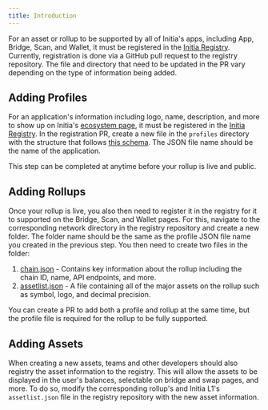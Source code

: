 ```yaml
---
title: Introduction
---
```


For an asset or rollup to be supported by all of Initia's apps, including App, Bridge, Scan, and Wallet, it must be registered in the [Initia Registry](http://github.com/initia-labs/initia-registry). Currently, registration is done via a GitHub pull request to the registry repository. The file and directory that need to be updated in the PR vary depending on the type of information being added.

## Adding Profiles

For an application's information including logo, name, description, and more to show up on Initia's [ecosystem page](https://initia.xyz/ecosystem), it must be registered in the [Initia Registry](https://github.com/initia-labs/initia-registry). In the registration PR, create a new file in the `profiles` directory with the structure that follows [this schema](https://github.com/initia-labs/initia-registry/blob/main/profile.schema.json). The JSON file name should be the name of the application.

This step can be completed at anytime before your rollup is live and public.

## Adding Rollups

Once your rollup is live, you also then need to register it in the registry for it to supported on the Bridge, Scan, and Wallet pages. For this, navigate to the corresponding network directory in the registry repository and create a new folder. The folder name should be the same as the profile JSON file name you created in the previous step. You then need to create two files in the folder:

1. [chain.json](https://github.com/initia-labs/initia-registry/blob/main/chain.schema.json) - Contains key information about the rollup including the chain ID, name, API endpoints, and more.
2. [assetlist.json](https://github.com/initia-labs/initia-registry/blob/main/assetlist.schema.json) - A file containing all of the major assets on the rollup such as symbol, logo, and decimal precision.

<Note>
You can create a PR to add both a profile and rollup at the same time, but the profile file is required for the rollup to be fully supported.
</Note>

## Adding Assets

When creating a new assets, teams and other developers should also registry the asset information to the registry. This will allow the assets to be displayed in the user's balances, selectable on bridge and swap pages, and more. To do so, modify the corresponding rollup's and Initia L1's `assetlist.json` file in the registry repository with the new asset information.
